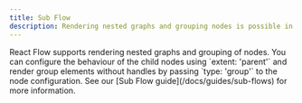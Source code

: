 ```yaml
---
title: Sub Flow
description: Rendering nested graphs and grouping nodes is possible in React Flow. You can configure the behavior of the child nodes using extent ‘group’ to the node configuration.
---
```



<ExampleLayout>
React Flow supports rendering nested graphs and grouping of nodes. You can configure the behaviour of the child nodes using `extent: 'parent'` and render group elements without handles by passing `type: 'group'` to the node configuration. See our [Sub Flow guide](/docs/guides/sub-flows) for more information.

<CodeViewer codePath="example-flows/SubFlows" />
</ExampleLayout>
